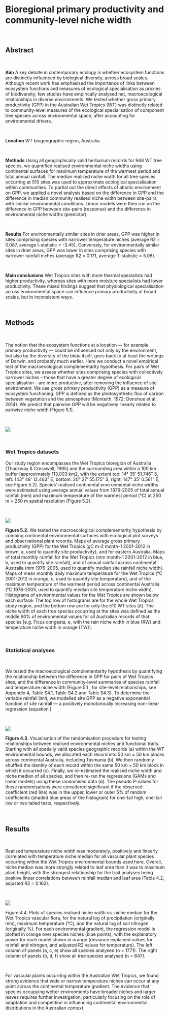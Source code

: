 # Bioregional primary productivity and community-level niche width 

\

## Abstract  

\

**Aim** A key debate in contemporary ecology is whether ecosystem functions are distinctly influenced by biological diversity, across broad scales. Although recent work has emphasised the importance of links between ecosystem functions and measures of ecological specialisation as proxies of biodiversity, few studies have empirically analysed net, macroecological relationships in diverse environments. We tested whether gross primary productivity (GPP) in the Australian Wet Tropics (WT) was distinctly related to community-level measures of the ecological specialisation of component tree species across environmental space, after accounting for environmental drivers. 

\

**Location** WT biogeographic region, Australia.  

\

**Methods** Using all geographically valid herbarium records for 948 WT tree species, we quantified realised environmental niche widths using continental surfaces for maximum temperature of the warmest period and total annual rainfall. The median realised niche width for all tree species occurring at 510 sites was used to approximate ecological specialisation within communities. To partial out the direct effects of abiotic environment on GPP, we applied a novel analysis based on the difference in GPP and the difference in median community realised niche width between site-pairs with similar environmental conditions. Linear models were then run on the difference in GPP between site-pairs (response) and the difference in environmental niche widths (predictor). 

\

**Results** For environmentally similar sites in drier areas, GPP was higher in sites comprising species with narrower temperature niches (average R2 = 0.087, average t-statistic = -3.45). Conversely, for environmentally similar sites in drier areas, GPP was lower in sites comprising species with narrower rainfall niches (average R2 = 0.171, average T-statistic = 5.06).  

\

**Main conclusions** Wet Tropics sites with more thermal specialists had higher productivity, whereas sites with more moisture specialists had lower productivity. These mixed findings suggest that physiological specialisation across environmental space can influence primary productivity at broad scales, but in inconsistent ways.

\

## Methods 

\

The notion that the ecosystem functions at a location — for example primary productivity — could be influenced not only by the environment, but also by the diversity of the biota itself, goes back to at least the writings of Darwin, and probably much earlier. Here we conduct a novel empirical test of the macroecological complementarity hypothesis. For pairs of Wet Tropics sites, we assess whether sites comprising species with collectively narrower niches – those that have a greater degree of ecological specialisation – are more productive, after removing the influence of site environment. We use gross primary productivity (GPP) as a measure of ecosystem functioning. GPP is defined as the photosynthetic flux of carbon between vegetation and the atmosphere (Monteith, 1972; Donohue et al., 2014). We predict that pairwise GPP will be negatively linearly related to pairwise niche width (Figure 5.1).

\

![](https://github.com/HMB3/Beta-Diversity-vs-Productivity/blob/master/docs/fig_5.1.png?raw=true)

\

### Wet Tropics datasets

Our study region encompasses the Wet Tropics bioregion of Australia (Thackway & Cresswell, 1995) and the surrounding area within a 100 km buffer [approximately 
113,003 km2, with the extent top: 14° 35' 51.746" S, left: 143° 48' 12.463" E, bottom: 20° 27' 55.175" S, right: 147° 35' 0.561" E, see Figure 5.2]. Species’ 
realised continental environmental niche widths were estimated using average annual values from 1976-2005 of total annual rainfall (mm) and maximum temperature 
of the warmest period (°C) at 250 m × 250 m spatial resolution (Figure 5.2).

\

![](https://github.com/HMB3/Beta-Diversity-vs-Productivity/blob/master/docs/fig_5.2.png?raw=true)


**Figure 5.2.** We tested the macroecological complementarity hypothesis by combing continental environmental surfaces with ecological plot surveys and observational plant records. Maps of average gross primary productivity (GPP) for the Wet Tropics (gC m-2 month-1 2001-2012 in brown, a, used to quantify site productivity), and for eastern Australia. Maps of total monthly rainfall for the Wet Tropics (mm month-1 2001-2012 in blue, b, used to quantify site rainfall), and of annual rainfall across continental Australia (mm 1976-2005, used to quantify median site rainfall niche width). Maps of mean monthly daily maximum temperature for the Wet Tropics (°C 2001-2012 in orange, c, used to quantify site temperature), and of the maximum temperature of the warmest period across continental Australia (°C 1976-2005, used to quantify median site temperature niche width). Histograms of environmental values for the Wet Tropics are shown below each surface. The top row of histograms are for the whole Wet Tropics study region, and the bottom row are for only the 510 WT sites (d). The niche width of each tree species occurring at the sites was defined as the middle 90% of environmental values for all Australian records of that species [e.g. Ficus congesta, e, with the rain niche width in blue (RW) and temperature niche width in orange (TW)].

\

### Statistical analyses

\

We tested the macroecological complementarity hypothesis by quantifying the relationship between the difference in GPP for pairs of Wet Tropics sites, and the difference in community-level summaries of species rainfall and temperature niche width (Figure 5.1 , for site-level relationships, see Appendix 4, Table S4.1, Table S4.2 and Table S4.3).
To determine the variable rainfall limit, we modelled site GPP as a negative exponential function of site rainfall — a positively monotonically increasing non-linear regression (equation )





\ 


![](https://github.com/HMB3/Beta-Diversity-vs-Productivity/blob/master/docs/fig_4.3.png?raw=true)

**Figure 4.3**. Visualisation of the randomisation procedure for testing relationships between realised environmental niches and functional traits. Starting with all spatially valid species geographic records (a) within the WT environmental bounds, we allocated each record into 50 km × 50 km blocks across continental Australia, including Tasmania (b). We then randomly shuffled the identity of each record within the same 50 km × 50 km block in which it occurred (c). Finally, we re-estimated the realised niche width and niche median of all species, and then re-ran the regressions (GAMs and linear models) using these randomised data (d). The pseudo P-values for these randomisations were considered significant if the observed coefficient (red line) was in the upper, lower or outer 5% of random coefficients (shaded blue areas of the histogram) for one-tail high, one-tail low or two tailed tests, respectively. 

\


## Results

\

Realised temperature niche width was moderately, positively and linearly correlated with temperature niche median for all vascular plant species occurring within the Wet Tropics environmental bounds used here. Overall, niche median was more strongly related to leaf area than it was to maximum plant height, with the strongest relationship for the trait analyses being positive linear correlations between rainfall median and leaf area (Table 4.2, adjusted R2 = 0.162).

\

![](https://github.com/HMB3/Beta-Diversity-vs-Productivity/blob/master/docs/fig_4.4.png?raw=true)

Figure 4.4. Plots of species realised niche width vs. niche median for the Wet Tropics vascular flora, for the natural log of precipitation (originally mm), maximum temperature (°C), and the natural log of soil nitrogen (originally %). For each environmental gradient, the regression model is plotted in orange over species niches (blue points), with the explanatory power for each model shown in orange (deviance explained values for rainfall and nitrogen, and adjusted R2 values for temperature). The left column of panels (a, c, e) show all species analysed (n = 1771). The right column of panels (b, d, f) show all tree species analysed (n = 647).

\

For vascular plants occurring within the Australian Wet Tropics, we found strong evidence that wide or narrow temperature niches can occur at any point across the continental temperature gradient. The evidence that species occupying wetter environments have broader niches and larger leaves requires further investigation, particularly focusing on the role of adaptation and competition in influencing continental environmental distributions in the Australian context. 


\

